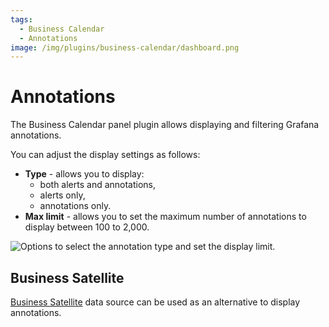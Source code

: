 ```yaml
---
tags:
  - Business Calendar
  - Annotations
image: /img/plugins/business-calendar/dashboard.png
---
```



# Annotations

The Business Calendar panel plugin allows displaying and filtering Grafana annotations.

You can adjust the display settings as follows:

- **Type** - allows you to display:
  - both alerts and annotations,
  - alerts only,
  - annotations only.
- **Max limit** - allows you to set the maximum number of annotations to display between 100 to 2,000.

<Image
  title="Options to select the annotation type and set the display limit."
  src="/img/plugins/business-calendar/annotations.png"
/>

## Business Satellite

[Business Satellite](/plugins/business-satellite/annotations/) data source can be used as an alternative to display annotations.
